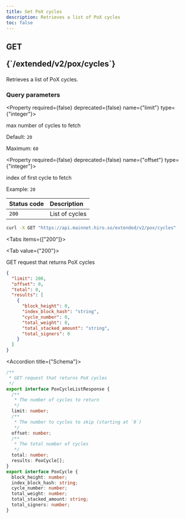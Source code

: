 ```yaml
---
title: Get PoX cycles
description: Retrieves a list of PoX cycles
toc: false
---
```




<Root>

<API>

<div className='flex-1'>

<h2 className="not-prose mb-2 inline-flex items-center gap-3 font-mono">
  <div className="rounded-lg border px-1 py-0.5 text-xs font-medium border-green-400/50 bg-green-400/20 text-green-600 dark:text-green-400">
    GET
  </div>
  <p className="text-xs break-words overflow-hidden w-[95%]">{`/extended/v2/pox/cycles`}</p>
</h2>

Retrieves a list of PoX cycles.

### Query parameters

<Property required={false} deprecated={false} name={"limit"} type={"integer"}>

max number of cycles to fetch

<span>Default:  `20`</span>

<span>Maximum:  `60`</span>

</Property>

<Property required={false} deprecated={false} name={"offset"} type={"integer"}>

index of first cycle to fetch

<span>Example:  `20`</span>

</Property>

| Status code | Description |
| :--------- | :---------- |
| `200` | List of cycles |

</div>

<APIExample>

```bash title="Terminal"
curl -X GET "https://api.mainnet.hiro.so/extended/v2/pox/cycles"
```

<Tabs items={["200"]}>

<Tab value={"200"}>

GET request that returns PoX cycles

```json title="Example response"
{
  "limit": 200,
  "offset": 0,
  "total": 0,
  "results": [
    {
      "block_height": 0,
      "index_block_hash": "string",
      "cycle_number": 0,
      "total_weight": 0,
      "total_stacked_amount": "string",
      "total_signers": 0
    }
  ]
}
```

<Accordions>

<Accordion title={"Schema"}>

```ts
/**
 * GET request that returns PoX cycles
 */
export interface PoxCycleListResponse {
  /**
   * The number of cycles to return
   */
  limit: number;
  /**
   * The number to cycles to skip (starting at `0`)
   */
  offset: number;
  /**
   * The total number of cycles
   */
  total: number;
  results: PoxCycle[];
}
export interface PoxCycle {
  block_height: number;
  index_block_hash: string;
  cycle_number: number;
  total_weight: number;
  total_stacked_amount: string;
  total_signers: number;
}

```

</Accordion>

</Accordions>

</Tab>

</Tabs>

</APIExample>

</API>

</Root>
